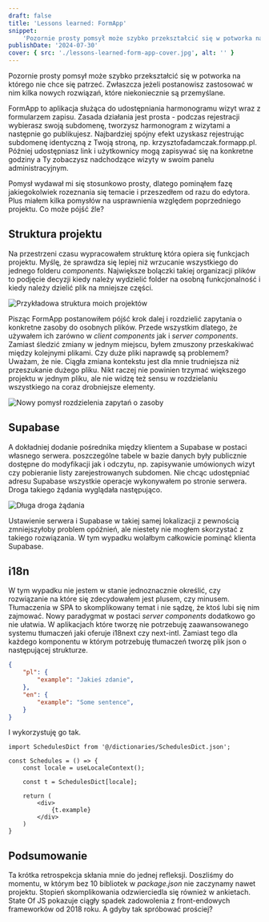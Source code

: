 ```yaml
---
draft: false
title: 'Lessons learned: FormApp'
snippet:
    'Pozornie prosty pomsył może szybko przekształcić się w potworka na którego nie chce się patrzeć. Na stół weźmiemy FormApp, prostą aplikację do tworzenia harmonogramów wizyt. Przedstawię Ci decyzje, które podjąłem podczas tworzenia tego projektu i pokażę, dlaczego uważam, że nie wszystkie były szczęśliwe.'
publishDate: '2024-07-30'
cover: { src: './lessons-learned-form-app-cover.jpg', alt: '' }
---
```


Pozornie prosty pomsył może szybko przekształcić się w potworka na którego nie chce się patrzeć. Zwłaszcza jeżeli postanowisz zastosować w nim kilka nowych rozwiązań, które niekoniecznie są przemyślane.

FormApp to aplikacja służąca do udostępniania harmonogramu wizyt wraz z formularzem zapisu. Zasada działania jest prosta - podczas rejestracji wybierasz swoją subdomenę, tworzysz harmonogram z wizytami a następnie go publikujesz. Najbardziej spójny efekt uzyskasz rejestrując subdomenę identyczną z Twoją stroną, np. krzysztofadamczak.formapp.pl. Później udostępniasz link i użytkownicy mogą zapisywać się na konkretne godziny a Ty zobaczysz nadchodzące wizyty w swoim panelu administracyjnym.

Pomysł wydawał mi się stosunkowo prosty, dlatego pominąłem fazę jakiegokolwiek rozeznania się temacie i przeszedłem od razu do edytora. Plus miałem kilka pomysłów na usprawnienia względem poprzedniego projektu. Co może pójść źle?


## Struktura projektu
Na przestrzeni czasu wypracowałem strukturę która opiera się funkcjach projektu. Myślę, że sprawdza się lepiej niż wrzucanie wszystkiego do jednego folderu _components_. Największe bolączki takiej organizacji plików to podjęcie decyzji kiedy należy wydzielić folder na osobną funkcjonalność i kiedy należy dzielić plik na mniejsze części.

<Image class='mx-auto' src={structure} alt="Przykładowa struktura moich projektów" />

Pisząc FormApp postanowiłem pójść krok dalej i rozdzielić zapytania o konkretne zasoby do osobnych plików. Przede wszystkim dlatego, że używałem ich zarówno w _client components_ jak i _server components_. Zamiast śledzić zmiany w jednym miejscu, byłem zmuszony przeskakiwać między kolejnymi plikami. Czy duże pliki naprawdę są problemem? Uważam, że nie. Ciągła zmiana kontekstu jest dla mnie trudniejsza niż przeszukanie dużego pliku. Nikt raczej nie powinien trzymać większego projektu w jednym pliku, ale nie widzę też sensu w rozdzielaniu wszystkiego na coraz drobniejsze elementy.

<Image class='mx-auto' src={queriesStructure} alt="Nowy pomysł rozdzielenia zapytań o zasoby" />

## Supabase
A dokładniej dodanie pośrednika między klientem a Supabase w postaci własnego serwera. poszczególne tabele w bazie danych były publicznie dostępne do modyfikacji jak i odczytu, np. zapisywanie umówionych wizyt czy pobieranie listy zarejestrowanych subdomen. Nie chcąc udostępniać adresu Supabase wszystkie operacje wykonywałem po stronie serwera. Droga takiego żądania wyglądała następująco.

<Image class='mx-auto' src={request} alt="Długa droga żądania" />

Ustawienie serwera i Supabase w takiej samej lokalizacji z pewnością zmniejszyłoby problem opóźnień, ale niestety nie mogłem skorzystać z takiego rozwiązania. W tym wypadku wolałbym całkowicie pominąć klienta Supabase.

## i18n
W tym wypadku nie jestem w stanie jednoznacznie określić, czy rozwiązanie na które się zdecydowałem jest plusem, czy minusem. Tłumaczenia w SPA to skomplikowany temat i nie sądzę, że ktoś lubi się nim zajmować. Nowy paradygmat w postaci _server components_ dodatkowo go nie ułatwia. W aplikacjach które tworzę nie potrzebuję zaawansowanego systemu tłumaczeń jaki oferuje i18next czy next-intl. Zamiast tego dla każdego komponentu w którym potrzebuję tłumaczeń tworzę plik json o następującej strukturze.

```json
{
    "pl": {
        "example": "Jakieś zdanie",
    },
    "en": {
        "example": "Some sentence",
    }
}
```

I wykorzystuję go tak.

```tsx
import SchedulesDict from '@/dictionaries/SchedulesDict.json';

const Schedules = () => {
    const locale = useLocaleContext();

    const t = SchedulesDict[locale];

    return (
        <div>
            {t.example}
        </div>
    )
}
```

## Podsumowanie
Ta krótka retrospekcja skłania mnie do jednej refleksji. Doszliśmy do momentu, w którym bez 10 bibliotek w _package.json_ nie zaczynamy nawet projektu. Stopień skomplikowania odzwierciedla się również w ankietach. State Of JS pokazuje ciągły spadek zadowolenia z front-endowych frameworków od 2018 roku. A gdyby tak spróbować prościej?